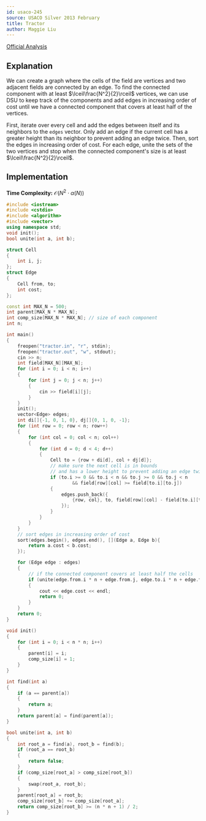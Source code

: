 ```yaml
---
id: usaco-245
source: USACO Silver 2013 February
title: Tractor
author: Maggie Liu
---
```


[Official Analysis](http://www.usaco.org/current/data/sol_tractor.html)

## Explanation

We can create a graph where the cells of the field are vertices and two adjacent
fields are connected by an edge. To find the connected component with at least
$\lceil\frac{N^2}{2}\rceil$ vertices, we can use DSU to keep track of the
components and add edges in increasing order of cost until we have a connected
component that covers at least half of the vertices.

First, iterate over every cell and add the edges between itself and its
neighbors to the $\texttt{edges}$ vector. Only add an edge if the current cell
has a greater height than its neighbor to prevent adding an edge twice. Then,
sort the edges in increasing order of cost. For each edge, unite the sets of the
two vertices and stop when the connected component's size is at least
$\lceil\frac{N^2}{2}\rceil$.

## Implementation

**Time Complexity:** $\mathcal{O}(N^2 \cdot \alpha(N))$

<LanguageSection>

<CPPSection>

```cpp
#include <iostream>
#include <cstdio>
#include <algorithm>
#include <vector>
using namespace std;
void init();
bool unite(int a, int b);

struct Cell
{
	int i, j;
};
struct Edge
{
	Cell from, to;
	int cost;
};

const int MAX_N = 500;
int parent[MAX_N * MAX_N];
int comp_size[MAX_N * MAX_N]; // size of each component
int n;

int main()
{
	freopen("tractor.in", "r", stdin);
	freopen("tractor.out", "w", stdout);
	cin >> n;
	int field[MAX_N][MAX_N];
	for (int i = 0; i < n; i++)
	{
		for (int j = 0; j < n; j++)
		{
			cin >> field[i][j];
		}
	}
	init();
	vector<Edge> edges;
	int di[]{-1, 0, 1, 0}, dj[]{0, 1, 0, -1};
	for (int row = 0; row < n; row++)
	{
		for (int col = 0; col < n; col++)
		{
			for (int d = 0; d < 4; d++)
			{
				Cell to = {row + di[d], col + dj[d]};
				// make sure the next cell is in bounds
				// and has a lower height to prevent adding an edge twice
				if (to.i >= 0 && to.i < n && to.j >= 0 && to.j < n
						&& field[row][col] >= field[to.i][to.j])
				{
					edges.push_back({
						{row, col}, to, field[row][col] - field[to.i][to.j]
					});
				}
			}
		}
	}
	// sort edges in increasing order of cost
	sort(edges.begin(), edges.end(), [](Edge a, Edge b){
		return a.cost < b.cost;
	});

	for (Edge edge : edges)
	{
		// if the connected component covers at least half the cells
		if (unite(edge.from.i * n + edge.from.j, edge.to.i * n + edge.to.j))
		{
			cout << edge.cost << endl;
			return 0;
		}
	}
	return 0;
}

void init()
{
	for (int i = 0; i < n * n; i++)
	{
		parent[i] = i;
		comp_size[i] = 1;
	}
}

int find(int a)
{
	if (a == parent[a])
	{
		return a;
	}
	return parent[a] = find(parent[a]);
}

bool unite(int a, int b)
{
	int root_a = find(a), root_b = find(b);
	if (root_a == root_b)
	{
		return false;
	}
	if (comp_size[root_a] > comp_size[root_b])
	{
		swap(root_a, root_b);
	}
	parent[root_a] = root_b;
	comp_size[root_b] += comp_size[root_a];
	return comp_size[root_b] >= (n * n + 1) / 2;
}
```

</CPPSection>

</LanguageSection>
